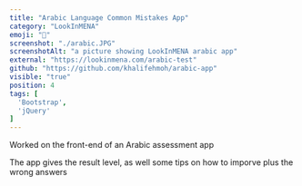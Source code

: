 ```yaml
---
title: "Arabic Language Common Mistakes App"
category: "LookInMENA"
emoji: "💯"
screenshot: "./arabic.JPG"
screenshotAlt: "a picture showing LookInMENA arabic app"
external: "https://lookinmena.com/arabic-test"
github: "https://github.com/khalifehmoh/arabic-app"
visible: "true"
position: 4
tags: [
  'Bootstrap',
  'jQuery'
]
---
```


Worked on the front-end of an Arabic assessment app

The app gives the result level, as well some tips on how to imporve plus the wrong answers 
